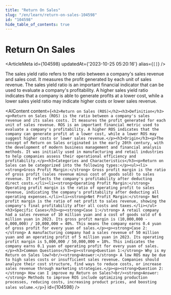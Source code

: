 ```yaml
---
title: "Return On Sales"
slug: "/en/learn/return-on-sales-104598"
id: "104598"
hide_table_of_contents: true
---
```



# Return On Sales

<ArticleMeta id={104598} updatedAt={'2023-10-25 05:20:16'} alias={`[]`} />
<div className='border-solid border-b border-t-0 my-4 border-[var(--ifm-color-gray-300)]' />

The sales yield ratio refers to the ratio between a company's sales revenue and sales cost. It measures the profit generated by each unit of sales revenue. The sales yield ratio is an important financial indicator that can be used to evaluate a company's profitability. A higher sales yield ratio indicates that a company is able to generate profits at a lower cost, while a lower sales yield ratio may indicate higher costs or lower sales revenue.

<AIContent content={`<h2>Return on Sales (ROS)</h2><h3>Definition</h3><p>Return on Sales (ROS) is the ratio between a company's sales revenue and its sales costs. It measures the profit generated for each unit of sales revenue. ROS is an important financial metric used to evaluate a company's profitability. A higher ROS indicates that the company can generate profit at a lower cost, while a lower ROS may suggest higher costs or lower sales revenue.</p><h3>Origin</h3><p>The concept of Return on Sales originated in the early 20th century, with the development of modern business management and financial analysis methods. It was initially used in manufacturing and retail industries to help companies assess their operational efficiency and profitability.</p><h3>Categories and Characteristics</h3><p>Return on Sales can be categorized into the following types:</p><ul><li><strong>Gross Profit Margin:</strong> Gross profit margin is the ratio of gross profit (sales revenue minus cost of goods sold) to sales revenue. It reflects the company's profitability after deducting direct costs.</li><li><strong>Operating Profit Margin:</strong> Operating profit margin is the ratio of operating profit to sales revenue, indicating the company's profitability after deducting all operating expenses.</li><li><strong>Net Profit Margin:</strong> Net profit margin is the ratio of net profit to sales revenue, showing the company's final profitability after all costs and taxes.</li></ul><h3>Specific Cases</h3><p><strong>Case 1:</strong> A retail company had a sales revenue of 10 million yuan and a cost of goods sold of 6 million yuan in 2023. Its gross profit margin is (10,000,000 - 6,000,000) / 10,000,000 = 40%. This means the company earns 0.4 yuan of gross profit for every yuan of sales.</p><p><strong>Case 2:</strong> A manufacturing company had a sales revenue of 50 million yuan and an operating profit of 5 million yuan in 2023. Its operating profit margin is 5,000,000 / 50,000,000 = 10%. This indicates the company earns 0.1 yuan of operating profit for every yuan of sales.</p><h3>Common Questions</h3><p><strong>Question 1:</strong> Why is my Return on Sales low?<br/><strong>Answer:</strong> A low ROS may be due to high sales costs or insufficient sales revenue. Companies should analyze their cost structure, find ways to reduce costs, or increase sales revenue through marketing strategies.</p><p><strong>Question 2:</strong> How can I improve my Return on Sales?<br/><strong>Answer:</strong> Methods to improve ROS include optimizing production processes, reducing costs, increasing product prices, and boosting sales volume.</p>`} id={104598} />
